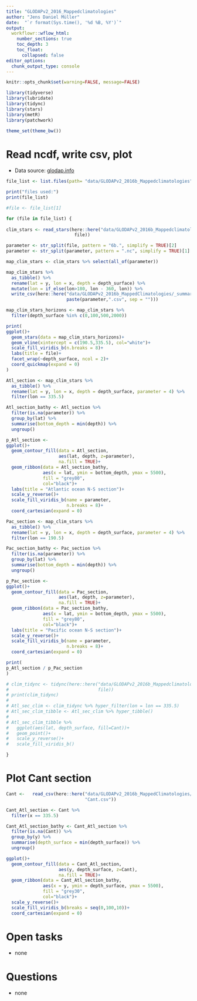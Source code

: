 ```yaml
---
title: "GLODAPv2_2016_Mappedclimatologies"
author: "Jens Daniel Müller"
date:  "`r format(Sys.time(), '%d %B, %Y')`"
output: 
  workflowr::wflow_html:
    number_sections: true
    toc_depth: 3
    toc_float:
      collapsed: false
editor_options:
  chunk_output_type: console
---
```


```r
knitr::opts_chunk$set(warning=FALSE, message=FALSE)
```

```r
library(tidyverse)
library(lubridate)
library(tidync)
library(stars)
library(metR)
library(patchwork)
```


```r
theme_set(theme_bw())
```

# Read ncdf, write csv, plot

- Data source: [glodap.info](https://www.glodap.info/)


```r

file_list <- list.files(path= "data/GLODAPv2_2016b_Mappedclimatologies", pattern = "*.nc")

print("files used:")
print(file_list)

#file <- file_list[1]

for (file in file_list) {
 
clim_stars <- read_stars(here::here("data/GLODAPv2_2016b_Mappedclimatologies",
                          file))

parameter <- str_split(file, pattern = "6b.", simplify = TRUE)[2]
parameter <- str_split(parameter, pattern = ".nc", simplify = TRUE)[1]

map_clim_stars <- clim_stars %>% select(all_of(parameter))

map_clim_stars %>% 
  as_tibble() %>% 
  rename(lat = y, lon = x, depth = depth_surface) %>% 
  mutate(lon = if_else(lon>180, lon - 360, lon)) %>% 
  write_csv(here::here("data/GLODAPv2_2016b_MappedClimatologies/_summarized_files",
                       paste(parameter,".csv", sep = "")))

map_clim_stars_horizons <- map_clim_stars %>% 
  filter(depth_surface %in% c(0,100,500,2000))

print(
ggplot()+
  geom_stars(data = map_clim_stars_horizons)+
  geom_vline(xintercept = c(190.5,335.5), col="white")+
  scale_fill_viridis_b(n.breaks = 8)+
  labs(title = file)+
  facet_wrap(~depth_surface, ncol = 2)+
  coord_quickmap(expand = 0)
)

Atl_section <- map_clim_stars %>% 
  as_tibble() %>% 
  rename(lat = y, lon = x, depth = depth_surface, parameter = 4) %>% 
  filter(lon == 335.5)

Atl_section_bathy <- Atl_section %>% 
  filter(is.na(parameter)) %>% 
  group_by(lat) %>% 
  summarise(bottom_depth = min(depth)) %>% 
  ungroup()

p_Atl_section <-
ggplot()+
  geom_contour_fill(data = Atl_section,
                    aes(lat, depth, z=parameter),
                    na.fill = TRUE)+
  geom_ribbon(data = Atl_section_bathy,
              aes(x = lat, ymin = bottom_depth, ymax = 5500),
              fill = "grey80",
              col="black")+
  labs(title = "Atlantic ocean N-S section")+
  scale_y_reverse()+
  scale_fill_viridis_b(name = parameter,
                       n.breaks = 8)+
  coord_cartesian(expand = 0)

Pac_section <- map_clim_stars %>% 
  as_tibble() %>% 
  rename(lat = y, lon = x, depth = depth_surface, parameter = 4) %>% 
  filter(lon == 190.5)

Pac_section_bathy <- Pac_section %>% 
  filter(is.na(parameter)) %>% 
  group_by(lat) %>% 
  summarise(bottom_depth = min(depth)) %>% 
  ungroup()

p_Pac_section <-
ggplot()+
  geom_contour_fill(data = Pac_section,
                    aes(lat, depth, z=parameter),
                    na.fill = TRUE)+
  geom_ribbon(data = Pac_section_bathy,
              aes(x = lat, ymin = bottom_depth, ymax = 5500),
              fill = "grey80",
              col="black")+
  labs(title = "Pacific ocean N-S section")+
  scale_y_reverse()+
  scale_fill_viridis_b(name = parameter,
                       n.breaks = 8)+
  coord_cartesian(expand = 0)

print(
p_Atl_section / p_Pac_section
)

# clim_tidync <- tidync(here::here("data/GLODAPv2_2016b_Mappedclimatologies",
#                                  file))
# print(clim_tidync)
# 
# Atl_sec_clim <- clim_tidync %>% hyper_filter(lon = lon == 335.5)
# Atl_sec_clim_tibble <- Atl_sec_clim %>% hyper_tibble()
# 
# Atl_sec_clim_tibble %>% 
#   ggplot(aes(lat, depth_surface, fill=Cant))+
#   geom_point()+
#   scale_y_reverse()+
#   scale_fill_viridis_b()

}


```

# Plot Cant section

```r

Cant <-   read_csv(here::here("data/GLODAPv2_2016b_MappedClimatologies/_summarized_files",
                              "Cant.csv"))

Cant_Atl_section <- Cant %>% 
  filter(x == 335.5)

Cant_Atl_section_bathy <- Cant_Atl_section %>% 
  filter(is.na(Cant)) %>% 
  group_by(y) %>% 
  summarise(depth_surface = min(depth_surface)) %>% 
  ungroup()

ggplot()+
  geom_contour_fill(data = Cant_Atl_section,
                    aes(y, depth_surface, z=Cant),
                    na.fill = TRUE)+
  geom_ribbon(data = Cant_Atl_section_bathy,
              aes(x = y, ymin = depth_surface, ymax = 5500),
              fill = "grey30",
              col="black")+
  scale_y_reverse()+
  scale_fill_viridis_b(breaks = seq(0,100,10))+
  coord_cartesian(expand = 0)


```


# Open tasks

- none

# Questions

- none
